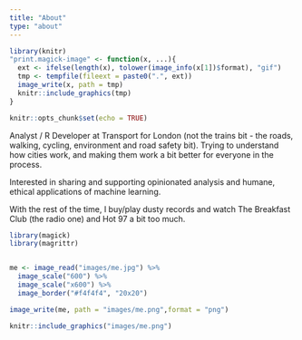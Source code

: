 ```yaml
---
title: "About"
type: "about"
---
```


```r
library(knitr)
"print.magick-image" <- function(x, ...){
  ext <- ifelse(length(x), tolower(image_info(x[1])$format), "gif")
  tmp <- tempfile(fileext = paste0(".", ext))
  image_write(x, path = tmp)
  knitr::include_graphics(tmp)
}
```

```r
knitr::opts_chunk$set(echo = TRUE)
```

Analyst / R Developer at Transport for London (not the trains bit - the roads, walking, cycling, environment and road safety bit). Trying to understand how cities work, and making them work a bit better for everyone in the process. 

Interested in sharing and supporting opinionated analysis and humane, ethical applications of machine learning.

With the rest of the time, I buy/play dusty records and watch The Breakfast Club (the radio one) and Hot 97 a bit too much.

```r
library(magick)
library(magrittr)


me <- image_read("images/me.jpg") %>% 
  image_scale("600") %>% 
  image_scale("x600") %>% 
  image_border("#f4f4f4", "20x20")

image_write(me, path = "images/me.png",format = "png")

knitr::include_graphics("images/me.png")

```
